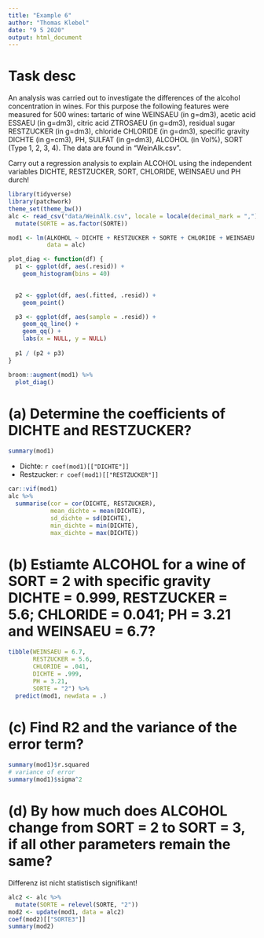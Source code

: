 ```yaml
---
title: "Example 6"
author: "Thomas Klebel"
date: "9 5 2020"
output: html_document
---
```


# Task desc
An analysis was carried out to investigate the differences of the alcohol concentration in wines.
For this purpose the following features were measured for 500 wines: tartaric of wine WEINSAEU
(in g=dm3), acetic acid ESSAEU (in g=dm3), citric acid ZTROSAEU (in g=dm3), residual sugar
RESTZUCKER (in g=dm3), chloride CHLORIDE (in g=dm3), specific gravity DICHTE (in
g=cm3), PH, SULFAT (in g=dm3), ALCOHOL (in Vol%), SORT (Type 1, 2, 3, 4). The data are
found in “WeinAlk.csv”.

Carry out a regression analysis to explain ALCOHOL using the independent variables DICHTE,
RESTZUCKER, SORT, CHLORIDE, WEINSAEU und PH durch!

```r
library(tidyverse)
library(patchwork)
theme_set(theme_bw())
alc <- read_csv("data/WeinAlk.csv", locale = locale(decimal_mark = ",")) %>% 
  mutate(SORTE = as.factor(SORTE))
```


```r
mod1 <- lm(ALKOHOL ~ DICHTE + RESTZUCKER + SORTE + CHLORIDE + WEINSAEU + PH, 
           data = alc)
```


```r
plot_diag <- function(df) {
  p1 <- ggplot(df, aes(.resid)) +
    geom_histogram(bins = 40)
  

  p2 <- ggplot(df, aes(.fitted, .resid)) +
    geom_point()

  p3 <- ggplot(df, aes(sample = .resid)) +
    geom_qq_line() +
    geom_qq() +
    labs(x = NULL, y = NULL)
  
  p1 / (p2 + p3)
}

broom::augment(mod1) %>% 
  plot_diag()
```


# (a) Determine the coefficients of DICHTE and RESTZUCKER?
```r
summary(mod1)
```

- Dichte: `r coef(mod1)[["DICHTE"]]`
- Restzucker: `r coef(mod1)[["RESTZUCKER"]]`


```r
car::vif(mod1)
alc %>% 
  summarise(cor = cor(DICHTE, RESTZUCKER),
            mean_dichte = mean(DICHTE),
            sd_dichte = sd(DICHTE),
            min_dichte = min(DICHTE),
            max_dichte = max(DICHTE))
```




# (b) Estiamte ALCOHOL for a wine of SORT = 2 with specific gravity DICHTE = 0.999, RESTZUCKER = 5.6; CHLORIDE = 0.041; PH = 3.21 and WEINSAEU = 6.7?

```r
tibble(WEINSAEU = 6.7, 
       RESTZUCKER = 5.6,
       CHLORIDE = .041, 
       DICHTE = .999,
       PH = 3.21, 
       SORTE = "2") %>% 
  predict(mod1, newdata = .)
```


# (c) Find R2 and the variance of the error term?
```r
summary(mod1)$r.squared
# variance of error
summary(mod1)$sigma^2
```

# (d) By how much does ALCOHOL change from SORT = 2 to SORT = 3, if all other parameters remain the same?
Differenz ist nicht statistisch signifikant!
```r
alc2 <- alc %>% 
  mutate(SORTE = relevel(SORTE, "2"))
mod2 <- update(mod1, data = alc2)
coef(mod2)[["SORTE3"]]
summary(mod2)
```

